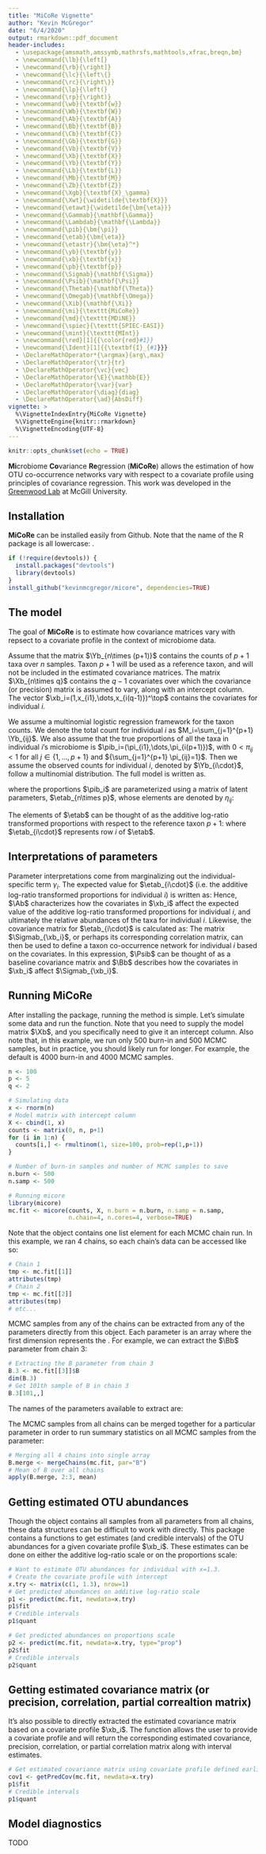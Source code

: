 ```yaml
---
title: "MiCoRe Vignette"
author: "Kevin McGregor"
date: "6/4/2020"
output: rmarkdown::pdf_document
header-includes:
  - \usepackage{amsmath,amssymb,mathrsfs,mathtools,xfrac,breqn,bm}
  - \newcommand{\lb}{\left[}
  - \newcommand{\rb}{\right]}
  - \newcommand{\lc}{\left\{}
  - \newcommand{\rc}{\right\}}
  - \newcommand{\lp}{\left(}
  - \newcommand{\rp}{\right)}
  - \newcommand{\wb}{\textbf{w}}
  - \newcommand{\Wb}{\textbf{W}}
  - \newcommand{\Ab}{\textbf{A}}
  - \newcommand{\Bb}{\textbf{B}}
  - \newcommand{\Cb}{\textbf{C}}
  - \newcommand{\Gb}{\textbf{G}}
  - \newcommand{\Vb}{\textbf{V}}
  - \newcommand{\Xb}{\textbf{X}}
  - \newcommand{\Yb}{\textbf{Y}}
  - \newcommand{\Lb}{\textbf{L}}
  - \newcommand{\Mb}{\textbf{M}}
  - \newcommand{\Zb}{\textbf{Z}}
  - \newcommand{\Xgb}{\textbf{X}_\gamma}
  - \newcommand{\Xwt}{\widetilde{\textbf{X}}}
  - \newcommand{\etawt}{\widetilde{\bm{\eta}}}
  - \newcommand{\Gammab}{\mathbf{\Gamma}}
  - \newcommand{\Lambdab}{\mathbf{\Lambda}}
  - \newcommand{\pib}{\bm{\pi}}
  - \newcommand{\etab}{\bm{\eta}}
  - \newcommand{\etastr}{\bm{\eta}^*}
  - \newcommand{\yb}{\textbf{y}}
  - \newcommand{\xb}{\textbf{x}}
  - \newcommand{\pb}{\textbf{p}}
  - \newcommand{\Sigmab}{\mathbf{\Sigma}}
  - \newcommand{\Psib}{\mathbf{\Psi}}
  - \newcommand{\Thetab}{\mathbf{\Theta}}
  - \newcommand{\Omegab}{\mathbf{\Omega}}
  - \newcommand{\Xib}{\mathbf{\Xi}}
  - \newcommand{\mi}{\texttt{MiCoRe}}
  - \newcommand{\md}{\texttt{MDiNE}}
  - \newcommand{\spiec}{\texttt{SPIEC-EASI}}
  - \newcommand{\mint}{\texttt{MInt}}
  - \newcommand{\red}[1]{{\color{red}#1}}
  - \newcommand{\Ident}[1]{{\textbf{I}_{#1}}}
  - \DeclareMathOperator*{\argmax}{arg\,max}
  - \DeclareMathOperator{\tr}{tr}
  - \DeclareMathOperator{\vc}{vec}
  - \DeclareMathOperator{\E}{\mathbb{E}}
  - \DeclareMathOperator{\var}{var}
  - \DeclareMathOperator{\diag}{diag}
  - \DeclareMathOperator{\ad}{AbsDiff}
vignette: >
  %\VignetteIndexEntry{MiCoRe Vignette}
  %\VignetteEngine{knitr::rmarkdown}
  %\VignetteEncoding{UTF-8}
---
```


```r
knitr::opts_chunk$set(echo = TRUE)
```

**Mi**crobiome **Co**variance **Re**gression (**MiCoRe**) allows the estimation of how OTU co-occurrence networks vary with respect to a covariate profile using principles of covariance regression.  This work was developed in the [Greenwood Lab](https://www.mcgill.ca/statisticalgenetics/) at McGill University.

## Installation
**MiCoRe** can be installed easily from Github. Note that the name of the R package is all lowercase: \texttt{micore}.

```r
if (!require(devtools)) {
  install.packages("devtools")
  library(devtools)
}
install_github("kevinmcgregor/micore", dependencies=TRUE)
```

## The model
The goal of **MiCoRe** is to estimate how covariance matrices vary with repsect to a covariate profile in the context of microbiome data.

Assume that the matrix $\Yb_{n\times (p+1)}$ contains the counts of $p+1$ taxa over $n$ samples.  Taxon $p+1$ will be used as a reference taxon, and will not be included in the estimated covariance matrices.  The matrix $\Xb_{n\times q}$ contains the $q-1$ covariates over which the covariance (or precision) matrix is assumed to vary, along with an intercept column.  The vector $\xb_i=(1,x_{i1},\dots,x_{i(q-1)})^\top$ contains the covariates for individual $i$.

We assume a multinomial logistic regression framework for the taxon counts.
We denote the total count for individual $i$ as $M_i=\sum_{j=1}^{p+1} \Yb_{ij}$.  We also assume that the true proportions of all the taxa in individual $i$'s microbiome is $\pib_i=(\pi_{i1},\dots,\pi_{i(p+1)})$, with $0<\pi_{ij}<1$ for all $j\in\{1,\dots,p+1\}$ and ${\sum_{j=1}^{p+1} \pi_{ij}=1}$.  Then we assume the observed counts for individual $i$, denoted by $\Yb_{i\cdot}$, follow a multinomial distribution.  The full model is written as.

\begin{align}
\label{eqn:model}
    \Yb_{i\cdot} | \etab_{i\cdot}, \Ab, \Bb, \gamma_i, \Psib, \Gammab &\sim \mbox{Multinomial}(M_i, \pib_i) \nonumber \\
	\etab_{i\cdot} |  \Ab, \Bb, \gamma_i, \Psib, \Gammab &\sim \mbox{Normal}\left([\Ab+\gamma_i \Bb]\xb_i, \Psib\right) \nonumber \\
	\Cb=(\Ab,\Bb) | \Psib, \Gammab &\sim \mbox{Matrix-Normal}\left(\Cb_0, \Psib, \Gammab \right) \nonumber \\
	\Psib &\sim \mbox{inv-Wishart}\left(\nu_\Psi,\Psib_0\right) \nonumber \\
	\Gammab &\sim \mbox{inv-Wishart}\left(\nu_\Gamma,\Gammab_0\right) \nonumber \\
	\gamma_i &\sim \mbox{Normal}(0,1).
\end{align}
where the proportions $\pib_i$ are parameterized using a matrix of latent parameters, $\etab_{n\times p}$, whose elements are denoted by $\eta_{ij}$:
\begin{align}
	\pib_i &= \left( \frac{\exp(\eta_{i1})}{1+\sum_{j=1}^p \exp(\eta_{ij})}, \dots, \frac{\exp(\eta_{ip})}	{1+\sum_{j=1}^p \exp(\eta_{ij})}, \frac{1}{1+\sum_{j=1}^p \exp(\eta_{ij})} \right). \nonumber
\end{align}

\noindent The elements of $\etab$ can be thought of as the additive log-ratio transformed proportions with respect to the reference taxon $p+1$: 
\begin{align}
	\etab_{i\cdot} &= \left[ \log\left(\frac{\pi_{i1}}{\pi_{i(p+1)}}\right), \dots,  \log\left(\frac{\pi_{ip}}{\pi_{i(p+1)}}\right) \right],\nonumber
\end{align}
where $\etab_{i\cdot}$ represents row $i$ of $\etab$.

## Interpretations of parameters
Parameter interpretations come from marginalizing out the individual-specific term $\gamma_i$.  The expected value for $\etab_{i\cdot}$ (i.e. the additive log-ratio transformed proportions for individual $i$) is written as:
\begin{align}
	\E(\etab_{i\cdot} | \Ab, \Bb, \Psib, \Gammab) &= \Ab \xb_i . \nonumber
\end{align}
Hence, $\Ab$ characterizes how the covariates in $\xb_i$ affect the expected value of the additive log-ratio transformed proportions for individual $i$, and ultimately the relative abundances of the taxa for individual $i$.  Likewise, the covariance matrix for $\etab_{i\cdot}$ is calculated as:
\begin{align}
	\label{eqn:var}
	\var(\etab_{i\cdot} | \Ab, \Bb, \Psib, \Gammab) &= \Psib + \Bb\xb_i\xb_i^\top\Bb^\top \nonumber \\
	&= \Sigmab_{\xb_i} .
\end{align}
The matrix $\Sigmab_{\xb_i}$, or perhaps its corresponding correlation matrix, can then be used to define a taxon co-occurrence network for individual $i$ based on the covariates. In this expression, $\Psib$ can be thought of as a baseline covariance matrix and $\Bb$ describes how the covariates in $\xb_i$ affect $\Sigmab_{\xb_i}$.

## Running **MiCoRe**
After installing the \texttt{micore} package, running the method is simple.  Let's simulate some data and run the function.  Note that you need to supply the model matrix $\Xb$, and you specifically need to give it an intercept column.  Also note that, in this example, we run only 500 burn-in and 500 MCMC samples, but in practice, you should likely run for longer.  For example, the default is 4000 burn-in and 4000 MCMC samples.

```r
n <- 100
p <- 5
q <- 2

# Simulating data
x <- rnorm(n)
# Model matrix with intercept column
X <- cbind(1, x)
counts <- matrix(0, n, p+1)
for (i in 1:n) {
  counts[i,] <- rmultinom(1, size=100, prob=rep(1,p+1))
}

# Number of burn-in samples and number of MCMC samples to save
n.burn <- 500
n.samp <- 500

# Running micore
library(micore)
mc.fit <- micore(counts, X, n.burn = n.burn, n.samp = n.samp, 
                 n.chain=4, n.cores=4, verbose=TRUE)
```

Note that the \texttt{micore} object contains one list element for each MCMC chain run.  In this example, we ran 4 chains, so each chain's data can be accessed like so:
```r
# Chain 1
tmp <- mc.fit[[1]]
attributes(tmp)
# Chain 2
tmp <- mc.fit[[2]]
attributes(tmp)
# etc...
```

MCMC samples from any of the chains can be extracted from any of the parameters directly from this object.  Each parameter is an array where the first dimension represents the .  For example, we can extract the $\Bb$ parameter from chain 3:
```r
# Extracting the B parameter from chain 3
B.3 <- mc.fit[[3]]$B
dim(B.3)
# Get 101th sample of B in chain 3
B.3[101,,]
```

The names of the parameters available to extract are:
\begin{itemize}
  \item \texttt{eta}: $\etab$, the additive log-ratio transformed proportions
  \item \texttt{Psi}: $\Psib$, the baseline covariance matrix
  \item \texttt{A}: $\Ab$, the ``fixed effect'' parameter
  \item \texttt{B}: $\Bb$, the ``random effect'' parameter
  \item \texttt{gamma}: $\gamma_i$, $i\in1,\dots,n$, the individual-specific parameter (not to be confused with \texttt{Gamma} with a capital G)
  \item \texttt{Gamma}: $\Gammab$ the column covariance matrix in the Matrix-Normal prior (not to be confused with \texttt{Gamma} with a lowercase g)
\end{itemize}

The MCMC samples from all chains can be merged together for a particular parameter in order to run summary statistics on all MCMC samples from the parameter:
```r
# Merging all 4 chains into single array
B.merge <- mergeChains(mc.fit, par="B")
# Mean of B over all chains
apply(B.merge, 2:3, mean)
```

## Getting estimated OTU abundances
Though the \texttt{micore} object contains all samples from all parameters from all chains, these data structures can be difficult to work with directly.  This package contains a functions to get estimates (and credible intervals) of the OTU abundances for a given covariate profile $\xb_i$.  These estimates can be done on either the additive log-ratio scale or on the proportions scale:
```r
# Want to estimate OTU abundances for individual with x=1.3.
# Create the covariate profile with intercept
x.try <- matrix(c(1, 1.3), nrow=1)
# Get predicted abundances on additive log-ratio scale
p1 <- predict(mc.fit, newdata=x.try)
p1$fit
# Credible intervals
p1$quant

# Get predicted abundances on proportions scale
p2 <- predict(mc.fit, newdata=x.try, type="prop")
p2$fit
# Credible intervals
p2$quant
```

## Getting estimated covariance matrix (or precision, correlation, partial correaltion matrix)
It's also possible to directly extracted the estimated covariance matrix based on a covariate profile $\xb_i$.  The function \texttt{getPredCov()} allows the user to provide a covariate profile and will return the corresponding estimated covariance, precision, correlation, or partial correlation matrix along with interval estimates.
```r
# Get estimated covariance matrix using covariate profile defined earlier...
cov1 <- getPredCov(mc.fit, newdata=x.try)
p1$fit
# Credible intervals
p1$quant
```

## Model diagnostics
TODO


